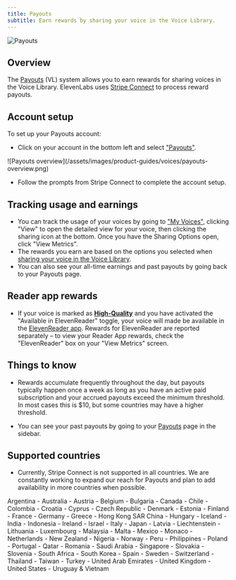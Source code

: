 ```yaml
---
title: Payouts
subtitle: Earn rewards by sharing your voice in the Voice Library.
---
```


<img
  src="/assets/images/product-guides/voices/payouts-product-feature.png"
  alt="Payouts"
  className="w-full rounded-lg"
/>

## Overview

The [Payouts](https://elevenlabs.io/payouts) (VL) system allows you to earn rewards for sharing voices in the Voice Library. ElevenLabs uses <a href="https://stripe.com/connect">Stripe Connect</a> to process reward payouts.

## Account setup

To set up your Payouts account:

- Click on your account in the bottom left and select ["Payouts"](/app/payouts).

<Frame background="subtle">
  ![Payouts overview](/assets/images/product-guides/voices/payouts-overview.png)
</Frame>

- Follow the prompts from Stripe Connect to complete the account setup.

## Tracking usage and earnings

- You can track the usage of your voices by going to ["My Voices"](/app/voice-lab), clicking "View" to open the detailed view for your voice, then clicking the sharing icon at the bottom. Once you have the Sharing Options open, click "View Metrics".
- The rewards you earn are based on the options you selected when [sharing your voice in the Voice Library](/docs/product-guides/voices/voice-library#sharing-voices).
- You can also see your all-time earnings and past payouts by going back to your Payouts page.

## Reader app rewards

- If your voice is marked as **[High-Quality](/docs/product-guides/voices/voice-library#category)** and you have activated the "Available in ElevenReader" toggle, your voice will made be available in the [ElevenReader app](/text-reader). Rewards for ElevenReader are reported separately – to view your Reader App rewards, check the "ElevenReader" box on your "View Metrics" screen.

## Things to know

- Rewards accumulate frequently throughout the day, but payouts typically happen once a week as long as you have an active paid subscription and your accrued payouts exceed the minimum threshold. In most cases this is $10, but some countries may have a higher threshold.

- You can see your past payouts by going to your [Payouts](/app/payouts) page in the sidebar.

## Supported countries

- Currently, Stripe Connect is not supported in all countries. We are constantly working to expand our reach for Payouts and plan to add availability in more countries when possible.

<Accordion title="Supported countries">
  Argentina - Australia - Austria - Belgium - Bulgaria - Canada - Chile - Colombia - Croatia -
  Cyprus - Czech Republic - Denmark - Estonia - Finland - France - Germany - Greece - Hong Kong SAR
  China - Hungary - Iceland - India - Indonesia - Ireland - Israel - Italy - Japan - Latvia -
  Liechtenstein - Lithuania - Luxembourg - Malaysia - Malta - Mexico - Monaco - Netherlands - New
  Zealand - Nigeria - Norway - Peru - Philippines - Poland - Portugal - Qatar - Romania - Saudi
  Arabia - Singapore - Slovakia - Slovenia - South Africa - South Korea - Spain - Sweden -
  Switzerland - Thailand - Taiwan - Turkey - United Arab Emirates - United Kingdom - United States -
  Uruguay & Vietnam
</Accordion>
